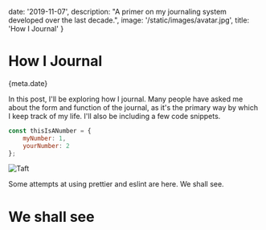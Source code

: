 
date: '2019-11-07',
description: "A primer on my journaling system developed over the last decade.",
image: '/static/images/avatar.jpg',
title: 'How I Journal'
}


# How I Journal

<Date>{meta.date}</Date>

In this post, I'll be exploring how I journal. Many people have asked me about the form and function of the journal, as it's the primary way by which I keep track of my life. I'll also be including a few code snippets.

```jsx
const thisIsANumber = {
    myNumber: 1,
    yourNumber: 2
};
```

![Taft](/static/images/journal/taft.jpg)

Some attempts at using prettier and eslint are here. We shall see.

# We shall see
